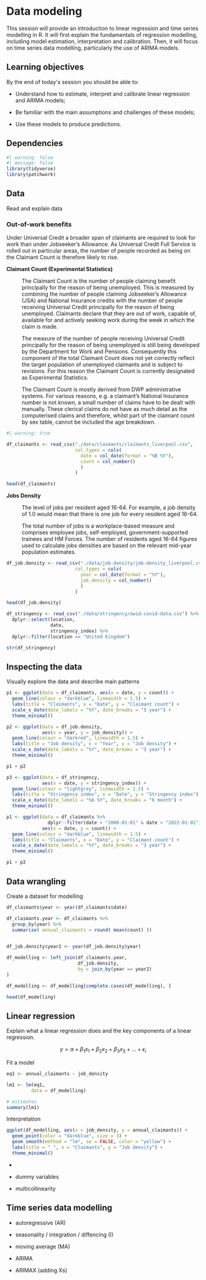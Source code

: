 # Data modeling

This session will provide an introduction to linear regression and time series modelling in R. It will first explain the fundamentals of regression modelling, including model estimation, interpretation and calibration. Then, it will focus on time series data modelling, particularly the use of ARIMA models.

## **Learning objectives**

By the end of today\'s session you should be able to:

-   Understand how to estimate, interpret and calibrate linear regression and ARIMA models;

-   Be familiar with the main assumptions and challenges of these models;

-   Use these models to produce predictions.

## Dependencies

```r
#| warning: false
#| message: false
library(tidyverse)
library(patchwork)

```

## Data

Read and explain data

### Out-of-work benefits

Under Universal Credit a broader span of claimants are required to look for work than under Jobseeker's Allowance. As Universal Credit Full Service is rolled out in particular areas, the number of people recorded as being on the Claimant Count is therefore likely to rise.

**Claimant Count (Experimental Statistics)**

:   The Claimant Count is the number of people claiming benefit principally for the reason of being unemployed. This is measured by combining the number of people claiming Jobseeker's Allowance (JSA) and National Insurance credits with the number of people receiving Universal Credit principally for the reason of being unemployed. Claimants declare that they are out of work, capable of, available for and actively seeking work during the week in which the claim is made.

    The measure of the number of people receiving Universal Credit principally for the reason of being unemployed is still being developed by the Department for Work and Pensions. Consequently this component of the total Claimant Count does not yet correctly reflect the target population of unemployed claimants and is subject to revisions. For this reason the Claimant Count is currently designated as Experimental Statistics.

    The Claimant Count is mostly derived from DWP administrative systems. For various reasons, e.g. a claimant's National Insurance number is not known, a small number of claims have to be dealt with manually. These clerical claims do not have as much detail as the computerised claims and therefore, whilst part of the claimant count by sex table, cannot be included the age breakdown.

```r
#| warning: true

df_claimants <- read_csv("./data/claimants/claimants_liverpool.csv", 
                         col_types = cols(
                           date = col_date(format = "%B %Y"),
                           count = col_number()
                           )
                         )

head(df_claimants)
```

**Jobs Density**

:   The level of jobs per resident aged 16-64. For example, a job density of 1.0 would mean that there is one job for every resident aged 16-64.

    The total number of jobs is a workplace-based measure and comprises employee jobs, self-employed, government-supported trainees and HM Forces. The number of residents aged 16-64 figures used to calculate jobs densities are based on the relevant mid-year population estimates.

```r

df_job.density <- read_csv("./data/job-density/job-density_liverpool.csv", 
                         col_types = cols(
                           year = col_date(format = "%Y"),
                           job_density = col_number()
                           )
                         )

head(df_job.density)
```

```r

df_stringency <- read_csv("./data/stringency/owid-covid-data.csv") %>% 
  dplyr::select(location,
                date, 
                stringency_index) %>% 
  dplyr::filter(location == "United Kingdom")

str(df_stringency)

```

## Inspecting the data

Visually explore the data and describe main patterns

```r

p1 <- ggplot(data = df_claimants, aes(x = date, y = count)) +
  geom_line(colour = "darkblue", linewidth = 1.5) +
  labs(title = "Claimants", x = "Date", y = "Claimant count") +
  scale_x_date(date_labels = "%Y", date_breaks = "5 year") +
  theme_minimal()
```

```r
p2 <- ggplot(data = df_job.density, 
             aes(x = year, y = job_density)) +
  geom_line(colour = "darkred", linewidth = 1.5) +
  labs(title = "Job density", x = "Year", y = "Job density") +
  scale_x_date(date_labels = "%Y", date_breaks = "3 year") +
  theme_minimal()

p1 + p2
```

```r
p3 <- ggplot(data = df_stringency, 
             aes(x = date, y = stringency_index)) +
  geom_line(colour = "lightgrey", linewidth = 1.5) +
  labs(title = "Stringency index", x = "Date", y = "Stringency index") +
  scale_x_date(date_labels = "%b %Y", date_breaks = "6 month") +
  theme_minimal()
```

```r
p1 <- ggplot(data = df_claimants %>% 
               dplyr::filter(date > "2000-01-01" & date < "2022-01-01"),
             aes(x = date, y = count)) +
  geom_line(colour = "darkblue", linewidth = 1.5) +
  labs(title = "Claimants", x = "Date", y = "Claimant count") +
  scale_x_date(date_labels = "%Y", date_breaks = "3 year") +
  theme_minimal()

p1 + p2
```

## Data wrangling

Create a dataset for modelling

```r
df_claimants$year <- year(df_claimants$date)

df_claimants.year <- df_claimants %>% 
  group_by(year) %>% 
  summarise( annual_claimants = round( mean(count) ))
  
```

```r
df_job.density$year2 <- year(df_job.density$year)
```

```r
df_modelling <- left_join(df_claimants.year, 
                          df_job.density,
                          by = join_by(year == year2)
)

df_modelling <- df_modelling[complete.cases(df_modelling), ]

head(df_modelling)
```

## Linear regression

Explain what a linear regression does and the key components of a linear regression.

$$
y = \alpha + \beta_1 x_1 + \beta_2 x_2 + \beta_3 x_3 + … + \epsilon_i
$$

Fit a model

```r
eq1 <- annual_claimants ~ job_density

lm1 <- lm(eq1, 
         data = df_modelling)

# estimates
summary(lm1)
```

Interpretation

```r
ggplot(df_modelling, aes(x = job_density, y = annual_claimants)) +
  geom_point(color = "darkblue", size = 3) +
  geom_smooth(method = "lm", se = FALSE, color = "yellow") +
  labs(title = " ", x = "Claimants", y = "Job density") +
  theme_minimal()
```

-   

-   dummy variables

-   multicollinearity

## Time series data modelling

-   autoregressive (AR)

-   seasonality / integration / diffencing (I)

-   moving average (MA)

-   ARIMA

-   ARIMAX (adding Xs)
